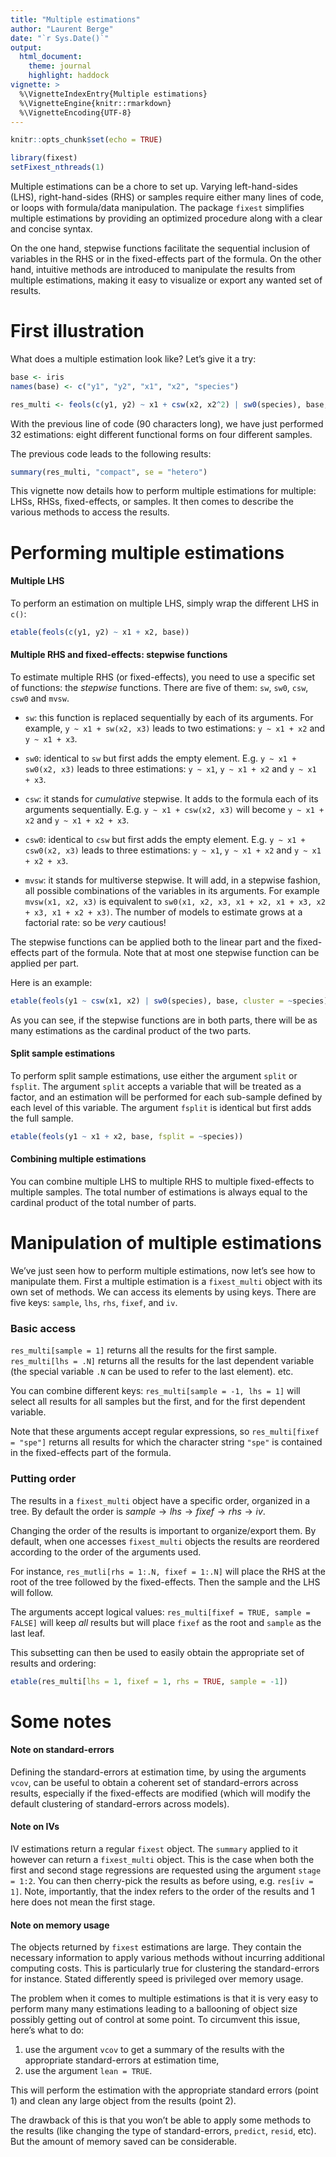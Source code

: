 ```yaml
---
title: "Multiple estimations"
author: "Laurent Berge"
date: "`r Sys.Date()`"
output: 
  html_document:
    theme: journal
    highlight: haddock
vignette: >
  %\VignetteIndexEntry{Multiple estimations}
  %\VignetteEngine{knitr::rmarkdown}
  %\VignetteEncoding{UTF-8}
---
```


```r
knitr::opts_chunk$set(echo = TRUE)

library(fixest)
setFixest_nthreads(1)
```

Multiple estimations can be a chore to set up. Varying left-hand-sides (LHS), right-hand-sides (RHS) or samples require either many lines of code, or loops with formula/data manipulation. The package `fixest` simplifies multiple estimations by providing an optimized procedure along with a clear and concise syntax.

On the one hand, stepwise functions facilitate the sequential inclusion of variables in the RHS or in the fixed-effects part of the formula. On the other hand, intuitive methods are introduced to manipulate the results from multiple estimations, making it easy to visualize or export any wanted set of results.

# First illustration

What does a multiple estimation look like? Let's give it a try:

```r
base <- iris
names(base) <- c("y1", "y2", "x1", "x2", "species")

res_multi <- feols(c(y1, y2) ~ x1 + csw(x2, x2^2) | sw0(species), base, fsplit = ~species)
```

With the previous line of code (90 characters long), we have just performed 32 estimations: eight different functional forms on four different samples. 

The previous code leads to the following results:

```r
summary(res_multi, "compact", se = "hetero")
```

This vignette now details how to perform multiple estimations for multiple: LHSs, RHSs, fixed-effects, or samples. It then comes to describe the various methods to access the results.


# Performing multiple estimations

#### Multiple LHS

To perform an estimation on multiple LHS, simply wrap the different LHS in `c()`:

```r
etable(feols(c(y1, y2) ~ x1 + x2, base))
```


#### Multiple RHS and fixed-effects: stepwise functions

To estimate multiple RHS (or fixed-effects), you need to use a specific set of functions: the *stepwise* functions. There are five of them: `sw`, `sw0`, `csw`, `csw0` and `mvsw`.

 - `sw`: this function is replaced sequentially by each of its arguments. For example, `y ~ x1 + sw(x2, x3)` leads to two estimations: `y ~ x1 + x2` and `y ~ x1 + x3`.
    
 - `sw0`: identical to `sw` but first adds the empty element. E.g.  `y ~ x1 + sw0(x2, x3)` leads to three estimations: `y ~ x1`, `y ~ x1 + x2` and `y ~ x1 + x3`.
    
 - `csw`: it stands for *cumulative* stepwise. It adds to the formula each of its arguments sequentially. E.g. `y ~ x1 + csw(x2, x3)` will become `y ~ x1 + x2` and `y ~ x1 + x2 + x3`.
    
 - `csw0`: identical to `csw` but first adds the empty element. E.g.  `y ~ x1 + csw0(x2, x3)` leads to three estimations: `y ~ x1`, `y ~ x1 + x2` and `y ~ x1 + x2 + x3`.
 
 - `mvsw`: it stands for multiverse stepwise. It will add, in a stepwise fashion, all possible combinations of the variables in its arguments. For example `mvsw(x1, x2, x3)` is equivalent to `sw0(x1, x2, x3, x1 + x2, x1 + x3, x2 + x3, x1 + x2 + x3)`. The number of models to estimate grows at a factorial rate: so be *very* cautious!

The stepwise functions can be applied both to the linear part and the fixed-effects part of the formula. Note that at most one stepwise function can be applied per part. 

Here is an example:

```r
etable(feols(y1 ~ csw(x1, x2) | sw0(species), base, cluster = ~species))
```

As you can see, if the stepwise functions are in both parts, there will be as many estimations as the cardinal product of the two parts. 

#### Split sample estimations

To perform split sample estimations, use either the argument `split` or `fsplit`. The argument `split` accepts a variable that will be treated as a factor, and an estimation will be performed for each sub-sample defined by each level of this variable. The argument `fsplit` is identical but first adds the full sample. 

```r
etable(feols(y1 ~ x1 + x2, base, fsplit = ~species))
```

#### Combining multiple estimations

You can combine multiple LHS to multiple RHS to multiple fixed-effects to multiple samples. The total number of estimations is always equal to the cardinal product of the total number of parts.


# Manipulation of multiple estimations

We've just seen how to perform multiple estimations, now let's see how to manipulate them. First a multiple estimation is a `fixest_multi` object with its own set of methods. We can access its elements by using keys. There are five keys: `sample`, `lhs`, `rhs`, `fixef`, and `iv`.

### Basic access

`res_multi[sample = 1]` returns all the results for the first sample. `res_multi[lhs = .N]` returns all the results for the last dependent variable (the special variable `.N` can be used to refer to the last element). etc.

You can combine different keys: `res_multi[sample = -1, lhs = 1]` will select all results for all samples but the first, and for the first dependent variable. 

Note that these arguments accept regular expressions, so `res_multi[fixef = "spe"]` returns all results for which the character string `"spe"` is contained in the fixed-effects part of the formula. 

### Putting order

The results in a `fixest_multi` object have a specific order, organized in a tree. By default the order is $sample \rightarrow lhs \rightarrow fixef \rightarrow rhs \rightarrow iv$.

Changing the order of the results is important to organize/export them. By default, when one accesses `fixest_multi` objects the results are reordered according to the order of the arguments used.

For instance, `res_mutli[rhs = 1:.N, fixef = 1:.N]` will place the RHS at the root of the tree followed by the fixed-effects. Then the sample and the LHS will follow. 

The arguments accept logical values: `res_multi[fixef = TRUE, sample = FALSE]` will keep *all* results but will place `fixef` as the root and `sample` as the last leaf.

This subsetting can then be used to easily obtain the appropriate set of results and ordering:

```r
etable(res_multi[lhs = 1, fixef = 1, rhs = TRUE, sample = -1])
```

# Some notes

#### Note on standard-errors

Defining the standard-errors at estimation time, by using the arguments `vcov`, can be useful to obtain a coherent set of standard-errors across results, especially if the fixed-effects are modified (which will modify the default clustering of standard-errors across models).

#### Note on IVs

IV estimations return a regular `fixest` object. The `summary` applied to it however can return a `fixest_multi` object. This is the case when both the first and second stage regressions are requested using the argument `stage = 1:2`. You can then cherry-pick the results as before using, e.g. `res[iv = 1]`. Note, importantly, that the index refers to the order of the results and 1 here does not mean the first stage. 


#### Note on memory usage

The objects returned by `fixest` estimations are large. They contain the necessary information to apply various methods without incurring additional computing costs. This is particularly true for clustering the standard-errors for instance. Stated differently speed is privileged over memory usage. 

The problem when it comes to multiple estimations is that it is very easy to perform many many estimations leading to a ballooning of object size possibly getting out of control at some point. To circumvent this issue, here's what to do: 

 1. use the argument `vcov` to get a summary of the results with the appropriate standard-errors at estimation time,
 2. use the argument `lean = TRUE`.
 
This will perform the estimation with the appropriate standard errors (point 1) and clean any large object from the results (point 2). 

The drawback of this is that you won't be able to apply some methods to the results (like changing the type of standard-errors, `predict`, `resid`, etc). But the amount of memory saved can be considerable. 



























